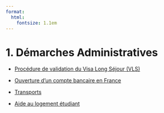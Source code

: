 ```yaml
---
format: 
  html: 
    fontsize: 1.1em
---
```




# 1. Démarches Administratives

-  [Procédure de validation du Visa Long Séjour (VLS)](01_Procedure_admi/01_Demarches_sejour/01_validation_Visa_long_sejour.qmd)

-  [Ouverture d'un compte bancaire en France](01_Procedure_admi/03_Compte_Bancaire/01_ouverture_compte_bancaire.qmd)

- [Transports](01_Procedure_admi/02_Transports/01_Rennes.qmd)

- [Aide au logement étudiant](01_Procedure_admi/04_logements/04_aide_logement.qmd)